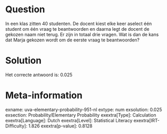 Question
========

In een klas zitten 40 studenten. De docent kiest elke keer aselect één
student om één vraag te beantwoorden en daarna legt de docent de gekozen
naam niet terug. Er zijn in totaal drie vragen. Wat is dan de kans dat
Marja gekozen wordt om de eerste vraag te beantwoorden?


Solution
========

Het correcte antwoord is: 0.025

Meta-information
================
exname: uva-elementary-probability-951-nl
extype: num
exsolution: 0.025
exsection: Probability/Elementary Probability
exextra[Type]: Calculation
exextra[Language]: Dutch
exextra[Level]: Statistical Literacy
exextra[IRT-Difficulty]: 1.826
exextra[p-value]: 0.8128
